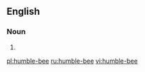 ==English==

===Noun===
{{en-noun}}

# {{alternative spelling of|humblebee}}

[[pl:humble-bee]]
[[ru:humble-bee]]
[[vi:humble-bee]]